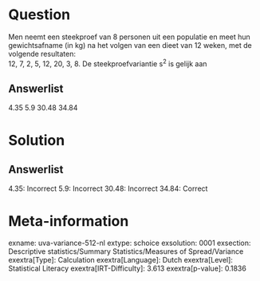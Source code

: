 Question
========

Men neemt een steekproef van 8 personen uit een populatie en meet hun
gewichtsafname (in kg) na het volgen van een dieet van 12 weken, met de
volgende resultaten:\
12, 7, 2, 5, 12, 20, 3, 8. De steekproefvariantie s^2^ is gelijk aan

Answerlist
----------

4.35
5.9
30.48
34.84

Solution
========

Answerlist
----------

4.35: Incorrect
5.9: Incorrect
30.48: Incorrect
34.84: Correct

Meta-information
================
exname: uva-variance-512-nl
extype: schoice
exsolution: 0001
exsection: Descriptive statistics/Summary Statistics/Measures of Spread/Variance
exextra[Type]: Calculation
exextra[Language]: Dutch
exextra[Level]: Statistical Literacy
exextra[IRT-Difficulty]: 3.613
exextra[p-value]: 0.1836
